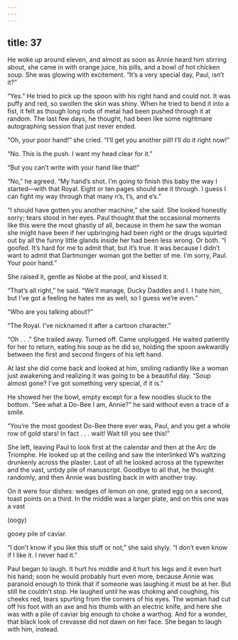 ```yaml
---
---
---
```

title: 37
---




He woke up around eleven, and almost as soon as Annie heard him stirring about, she came in with orange juice, his pills, and a bowl of hot chicken soup. She was glowing with excitement. “It’s a very special day, Paul, isn’t it?”

“Yes.” He tried to pick up the spoon with his right hand and could not. It was puffy and red, so swollen the skin was shiny. When he tried to bend it into a fist, it felt as though long rods of metal had been pushed through it at random. The last few days, he thought, had been like some nightmare autographing session that just never ended.

“Oh, your poor hand!” she cried. “I’ll get you another pill! I’ll do it right now!”

“No. This is the push. I want my head clear for it.”

“But you can’t write with your hand like that!”

“No,” he agreed. “My hand’s shot. I’m going to finish this baby the way I started—with that Royal. Eight or ten pages should see it through. I guess I can fight my way through that many n’s, t’s, and e’s.”

“I should have gotten you another machine,” she said. She looked honestly sorry; tears stood in her eyes. Paul thought that the occasional moments like this were the most ghastly of all, because in them he saw the woman she might have been if her upbringing had been right or the drugs squirted out by all the funny little glands inside her had been less wrong. Or both. “I goofed. It’s hard for me to admit that, but it’s true. It was because I didn’t want to admit that Dartmonger woman got the better of me. I’m sorry, Paul. Your poor hand.”

She raised it, gentle as Niobe at the pool, and kissed it.

“That’s all right,” he said. “We’ll manage, Ducky Daddles and I. I hate him, but I’ve got a feeling he hates me as well, so I guess we’re even.”

“Who are you talking about?”

“The Royal. I’ve nicknamed it after a cartoon character.”

“Oh . . .” She trailed away. Turned off. Came unplugged. He waited patiently for her to return, eating his soup as he did so, holding the spoon awkwardly between the first and second fingers of his left hand.

At last she did come back and looked at him, smiling radiantly like a woman just awakening and realizing it was going to be a beautiful day. “Soup almost gone? I’ve got something very special, if it is.”

He showed her the bowl, empty except for a few noodles stuck to the bottom. “See what a Do-Bee I am, Annie?” he said without even a trace of a smile.

“You’re the most goodest Do-Bee there ever was, Paul, and you get a whole row of gold stars! In fact . . . wait! Wait till you see this!”

She left, leaving Paul to look first at the calendar and then at the Arc de Triomphe. He looked up at the ceiling and saw the interlinked W’s waltzing drunkenly across the plaster. Last of all he looked across at the typewriter and the vast, untidy pile of manuscript. Goodbye to all that, he thought randomly, and then Annie was bustling back in with another tray.

On it were four dishes: wedges of lemon on one, grated egg on a second, toast points on a third. In the middle was a larger plate, and on this one was a vast

(oogy)

gooey pile of caviar.

“I don’t know if you like this stuff or not,” she said shyly. “I don’t even know if I like it. I never had it.”

Paul began to laugh. It hurt his middle and it hurt his legs and it even hurt his hand; soon he would probably hurt even more, because Annie was paranoid enough to think that if someone was laughing it must be at her. But still he couldn’t stop. He laughed until he was choking and coughing, his cheeks red, tears spurting from the corners of his eyes. The woman had cut off his foot with an axe and his thumb with an electric knife, and here she was with a pile of caviar big enough to choke a warthog. And for a wonder, that black look of crevasse did not dawn on her face. She began to laugh with him, instead.